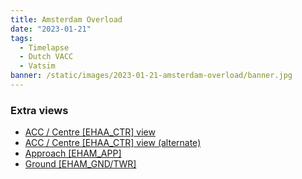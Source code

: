 ```yaml
---
title: Amsterdam Overload
date: "2023-01-21"
tags:
  - Timelapse
  - Dutch VACC
  - Vatsim
banner: /static/images/2023-01-21-amsterdam-overload/banner.jpg
---
```


<Youtube id="kRvGtWhAFhQ" />

### Extra views

- [ACC / Centre [EHAA_CTR] view](https://youtu.be/o0u4mrF6YiI)
- [ACC / Centre [EHAA_CTR] view (alternate)](https://youtu.be/ggmiaUv3Q0o)
- [Approach [EHAM_APP]](https://youtu.be/J9_VnIE1cOY)
- [Ground [EHAM_GND/TWR]](https://youtu.be/a4jmELhl93g)
